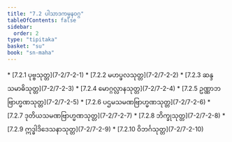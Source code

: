 ```yaml
---
title: "7.2 ပါသာဒကမ္ပနဝဂ္ဂ"
tableOfContents: false
sidebar:
  order: 2
type: "tipitaka"
basket: "su"
book: "sn-maha"
---
```



<DynamicBreadcrumb />



<TableOfContents book="sn-maha" section="7.2">
* [7.2.1 ပုဗ္ဗသုတ္တ](7-2/7-2-1)
* [7.2.2 မဟပ္ဖလသုတ္တ](7-2/7-2-2)
* [7.2.3 ဆန္ဒသမာဓိသုတ္တ](7-2/7-2-3)
* [7.2.4 မောဂ္ဂလ္လာနသုတ္တ](7-2/7-2-4)
* [7.2.5 ဥဏ္ဏာဘဗြာဟ္မဏသုတ္တ](7-2/7-2-5)
* [7.2.6 ပဌမသမဏဗြာဟ္မဏသုတ္တ](7-2/7-2-6)
* [7.2.7 ဒုတိယသမဏဗြာဟ္မဏသုတ္တ](7-2/7-2-7)
* [7.2.8 ဘိက္ခုသုတ္တ](7-2/7-2-8)
* [7.2.9 ဣဒ္ဓါဒိဒေသနာသုတ္တ](7-2/7-2-9)
* [7.2.10 ဝိဘင်္ဂသုတ္တ](7-2/7-2-10)
</TableOfContents>